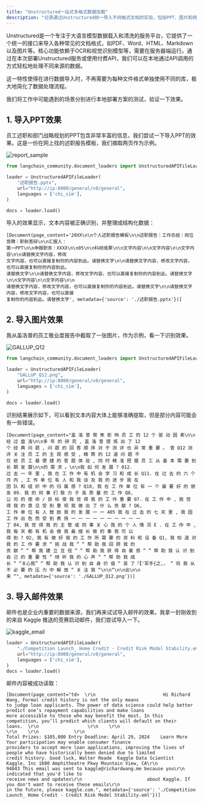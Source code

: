 ```yaml
---
title: "Unstructured一站式多格式数据加载"
description: "记录通过Unstructured统一导入不同格式文档的实验，包括PPT、图片和网页。"
---
```



Unstructured是一个专注于大语言模型数据载入和清洗的服务平台，它提供了一个统一的接口来导入各种常见的文档格式，如PDF、Word、HTML、Markdown以及图片等。核心功能依赖于OCR和视觉识别模型等，需要在服务器端运行。通过在本次部署Unstructured服务或使用付费API，我们可以在本地通过API调用的方式轻松地处理不同来源的数据。

这一特性使得在进行数据导入时，不再需要为每种文件格式单独使用不同的库，极大地简化了数据处理流程。

我们将工作中可能遇到的场景分别进行本地部署方案的测试，验证一下效果。

## 1. 导入PPT效果

员工述职和部门战略规划的PPT包含非常丰富的信息，我们尝试一下导入PPT的效果。这是一份在网上找的述职报告模板，我们摘取两页作为示例。

![report_sample](/llm-assets/report_sample.png)

```python
from langchain_community.document_loaders import UnstructuredAPIFileLoader

loader = UnstructuredAPIFileLoader(
    "述职报告.pptx",
    url="http://ip:8000/general/v0/general",
    languages = ['chi_sim'],
)

docs = loader.load()
```

导入的效果显示，文本内容被正确识别，并整理成结构化数据：

```text title="docs"
[Document(page_content='20XX\n\n个人述职报告模板\n\n述职报告｜工作总结｜岗位竞聘｜职称答辩\n\n汇报人：
第一PPT\n\n申报职务：XXXX\n\n05\n\n科研成果\n\n文字内容\n\n文字内容\n\n文字内容\n\n请替换文字内容，修改
文字内容，也可以直接复制你的内容到此。请替换文字\n\n请替换文字内容，修改文字内容，也可以直接复制你的内容到此。
请替换文字\n\n请替换文字内容，修改文字内容，也可以直接复制你的内容到此。请替换文字\n\n文字内容\n\n文字内容\n\n
请替换文字内容，修改文字内容，也可以直接复制你的内容到此。请替换文字\n\n请替换文字内容，修改文字内容，也可以直接
复制你的内容到此。请替换文字', metadata={'source': './述职报告.pptx'})]

```

## 2. 导入图片效果

我从盖洛普的员工敬业度报告中截取了一张图片，作为示例，看一下识别效果。

![GALLUP_Q12](/llm-assets/GALLUP_Q12.png)

```python
from langchain_community.document_loaders import UnstructuredAPIFileLoader

loader = UnstructuredAPIFileLoader(
    "GALLUP_Q12.png",
    url="http://ip:8000/general/v0/general",
    languages = ['chi_sim'],
)

docs = loader.load()
```

识别结果展示如下，可以看到文本内容大体上能够准确提取，但是部分内容可能会有一些错误。

```text title="docs"
[Document(page_content="盖 洛 普 聚 焦 影 响 员 工 的 12 个 驱 动 因 素\n\n经 过 盘 洛\n\n多 年 的 研 究 , 盖 洛 普 提 炼 出 了 12
个 经 典 问 题 , 问 题 的 回 答 顺 序 对 于 测 评 也 异 常 重 要 。 普 Q12 测 评 关 注 员 工 的 主 观 感 受 , 精 筒 的 12 道 问 题 不
仅 给 员 工 最 便 捷 的 答 题 体 验 , 同 时 精 准 把 握 员 工 从 基 本 需 要 到 长 期 发 展\n\n的 需 求 。\n\n我 如 何 发 展 ? 012.
过 去 一 年 里 , 我 在 工 作 中 有 机 会 学 习 和 成 长 Q11. 在 过 去 的 六 个 月 内 , 工 作 单 位 有 人 和 我 谈 及 我 的 进 步 我 在
团 队 和 组 织 中 的 归 属 感 ? Q10, 我 在 工 作 单 位 有 一 个 最 要 好 的 朋 友 09. 我 的 同 事 们 致 力 于 高 质 量 的 工 作 Q8,
公 司 的 使 命 / 目 标 使 我 觉 得 我 的 工 作 重 要 07. 在 工 作 中 , 我 觉 得 我 的 意 见 受 到 重 视 我 做 出 了 什 么 贡 献 ? Q6,
工 作 单 位 有 人 鼓 励 我 的 发 展 一 一 405 我 在 过 去 的 七 天 里 , 我 因 工 作 出 色 而 受 到 表 扬 一 一 一 一 一 一 一 一 一 一
丁 04, 我 觉 得 我 的 主 管 或 同 事 关 心 我 的 个 人 情 况 E . 在 工 作 中 , 我 每 天 都 有 机 会 做 我 最 擅 长 做 的 事 我 可 以
得 到 ? 02, 我 有 做 好 我 的 工 作 所 需 要 的 资 料 和 设 备 Q1, 我 知 道 对 我 的 工 作 要 求 “ 挑 战 我 “ “ 帮 助 我 回 顾 我 的
贡 献 “ “ 帮 我 建 立 互 信 “ “ 帮 助 我 获 得 自 豪 感 “ “ 帮 助 我 认 识 到 自 己 的 重 要 性 “ 倾 听 我 的 心 声 “ “ 帮 助 我 成
长 “ “关心我” “ 帮 助 我 认 识 到 自 身 价 值 “ 吴 了『【'军手{之,， “ 将 我 从 不 必 要 的 压 力 中 解 放 “ 关 注 我 “\n\n“\n\n出\n\n
来 “", metadata={'source': './GALLUP_Q12.png'})]
```

## 3. 导入邮件效果

邮件也是企业内重要的数据来源，我们再来试试导入邮件的效果。我拿一封刚收到的来自 Kaggle 推送的竞赛启动邮件，我们尝试导入一下。

![kaggle_email](/llm-assets/kaggle_email.png)

```python
loader = UnstructuredAPIFileLoader(
    "./Competition Launch_ Home Credit - Credit Risk Model Stability.eml",
    url="http://ip:8000/general/v0/general",
    languages = ['chi_sim'],
)
docs = loader.load()
```

邮件内容被成功读取：

```text title="docs"
[Document(page_content="td>  \r\n                         Hi Richard Wang, Formal credit history is not the only means
to judge loan applicants. The power of data science could help better predict one’s repayment capabilities and make loans
more accessible to those who may benefit the most. In this competition, you’ll predict which clients will default on their
loans.  \r\n                  \r\n    \r\n                              \r\n    \r\n             \r\n
Total Prizes: $105,000 Entry Deadline: April 29, 2024    Learn More    Your participation may enable consumer finance
providers to accept more loan applications, improving the lives of people who have historically been denied due to limited
credit history. Good luck, Walter Reade  Kaggle Data Scientist  Kaggle, Inc 1600 Amphitheatre Pkwy Mountain View, CA\r\n
94043 This email was sent to kaggle@richardwang.me because you\r\n                        indicated that you'd like to
receive news and updates\r\n                        about Kaggle. If you don't want to receive these emails\r\n
in the future, please kaggle.com.", metadata={'source': './Competition Launch_ Home Credit - Credit Risk Model Stability.eml'})]
```